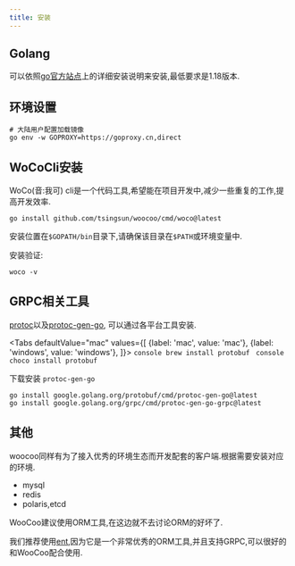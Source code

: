 ```yaml
---
title: 安装
---
```



## Golang

可以依照[go官方站点](https://golang.google.cn/doc/install)上的详细安装说明来安装,最低要求是1.18版本. 

## 环境设置

```shell
# 大陆用户配置加载镜像
go env -w GOPROXY=https://goproxy.cn,direct
```

## WoCoCli安装

WoCo(音:我可) cli是一个代码工具,希望能在项目开发中,减少一些重复的工作,提高开发效率.

```shell
go install github.com/tsingsun/woocoo/cmd/woco@latest
```

安装位置在`$GOPATH/bin`目录下,请确保该目录在`$PATH`或环境变量中.

安装验证:
```shell
woco -v
```

## GRPC相关工具

[protoc](https://github.com/protocolbuffers/protobuf)以及[protoc-gen-go](https://github.com/protocolbuffers/protobuf-go),
可以通过各平台工具安装.

<Tabs defaultValue="mac"
  values={[
    {label: 'mac', value: 'mac'},
    {label: 'windows', value: 'windows'},
]}>
  <TabItem value="mac">
    ```console
    brew install protobuf
    ```
  </TabItem>
  <TabItem value="windows">
    ```console
    choco install protobuf
    ```
  </TabItem>
</Tabs>

下载安装 `protoc-gen-go`

```console
go install google.golang.org/protobuf/cmd/protoc-gen-go@latest
go install google.golang.org/grpc/cmd/protoc-gen-go-grpc@latest
```

## 其他

woocoo同样有为了接入优秀的环境生态而开发配套的客户端.根据需要安装对应的环境.

- mysql
- redis
- polaris,etcd

WooCoo建议使用ORM工具,在这边就不去讨论ORM的好坏了.

我们推荐使用[ent](https://entgo.io/),因为它是一个非常优秀的ORM工具,并且支持GRPC,可以很好的和WooCoo配合使用.